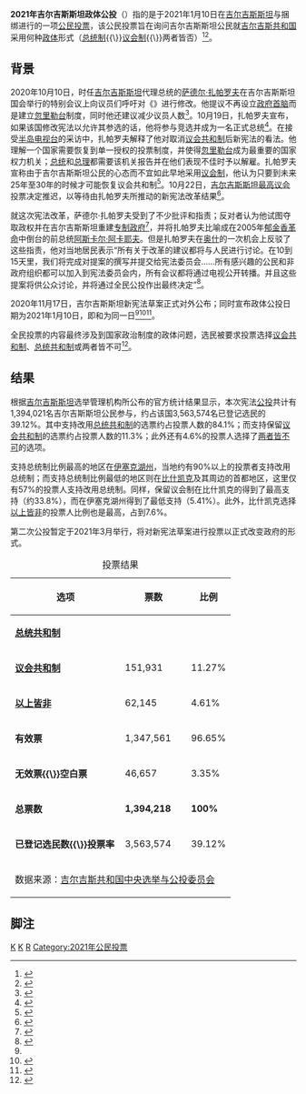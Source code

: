 {{noteTA
|G1=Country
}}
{{Infobox referendum
| name                = 2021年[[吉尔吉斯斯坦|吉尔吉斯斯坦]]政体公投
| country             = {{KGZ}}
| date                = {{Start date|2021|01|10|df=y}}
| question            = 您支持[[吉尔吉斯共和国|吉尔吉斯共和国]]采用何种[[政体|政体]]形式？
| yes_text            = [[总统制|总统制]]
| yes                 = 1133485
| no_text             =	[[议会共和制|议会制]]
| no                  = 151931
| othertype           = 两者皆否
| other               = 62145
| invalid             = 46460
| electorate          = 3563574
}}

'''2021年吉尔吉斯斯坦政体公投'''（{{Lang-en|2021 Kyrgyz government system referendum}}）指的是于2021年1月10日在[[吉尔吉斯斯坦|吉尔吉斯斯坦]]与{{Link-en|2021年吉尔吉斯斯坦总统选举|2021 Kyrgyz presidential election|总统选举}}捆绑进行的一项[[公民投票|公民投票]]，该公民投票旨在询问吉尔吉斯斯坦公民就[[吉尔吉斯共和国|吉尔吉斯共和国]]采用何种[[政体|政体]]形式（[[总统制|总统制]]{{\}}[[议会共和制|议会制]]{{\}}两者皆否）<ref>{{cite web |author1=关建武 |author2=努尔然 |title=吉尔吉斯斯坦举行总统选举和政体公投 |url=http://www.xinhuanet.com/world/2021-01/10/c_1126966171.htm |website=[[新华网|新华网]] |publisher=[[新华社|新华社]] |accessdate=2021-01-23 |date=2021-01-10 |archive-date=2021-01-29 |archive-url=https://web.archive.org/web/20210129101742/http://www.xinhuanet.com/world/2021-01/10/c_1126966171.htm |dead-url=no }}</ref><ref>{{cite web |author1=Mariya Y. Omelicheva |title=Why Did Kyrgyz Voters Give Up Parliamentarism? |url=https://thediplomat.com/2021/01/why-did-kyrgyz-voters-give-up-parliamentarism/ |publisher=[[外交家_(雜誌)|外交家]] |accessdate=2021-01-23 |date=2021-01-12 |archive-date=2021-01-13 |archive-url=https://web.archive.org/web/20210113145446/https://thediplomat.com/2021/01/why-did-kyrgyz-voters-give-up-parliamentarism/ |dead-url=no }}</ref>。

== 背景 ==
2020年10月10日，时任[[吉尔吉斯斯坦|吉尔吉斯斯坦]]代理总统的[[萨德尔·扎帕罗夫|萨德尔·扎帕罗夫]]在吉尔吉斯斯坦国会举行的特别会议上向议员们呼吁对《{{Link-en|吉尔吉斯斯坦宪法|Constitution of Kyrgyzstan}}》进行修改。他提议不再设立[[政府首脑|政府首脑]]而是建立[[忽里勒台|忽里勒台]]制度，同时他还建议减少议员人数<ref>{{cite news |url=https://fr.reuters.com/article/us-kyrgyzstan-protests-idUSKBN26V08J |title=Kyrgyz parliament set to meet, discuss new government amid unrest |work=[[路透社|路透社]] |date=2020-10-10 |deadurl=yes |archiveurl=https://web.archive.org/web/20201109040602/https://fr.reuters.com/article/us-kyrgyzstan-protests-idUSKBN26V08J |archivedate=2020-11-09 |accessdate=2021-01-23 }}</ref>。10月19日，扎帕罗夫宣布，如果该国修改宪法以允许其参选的话，他将参与竞选并成为一名正式总统<ref>{{cite web |title=Kyrgyzstan acting president seeks constitution change to run for full term |url=https://www.reuters.com/article/kyrgyzstan-protests-president-idINKBN2740XU |publisher=[[路透社|路透社]] |accessdate=2021-01-23 |archive-date=2021-01-29 |archive-url=https://web.archive.org/web/20210129051148/https://www.reuters.com/article/kyrgyzstan-protests-president-idINKBN2740XU |dead-url=no }}</ref>。在接受[[半岛电视台|半岛电视台]]的采访中，扎帕罗夫解释了他对取消[[议会共和制|议会共和制]]后新宪法的看法。他理解一个国家需要恢复到单一授权的投票制度，并使得[[忽里勒台|忽里勒台]]成为最重要的国家权力机关；[[总统|总统]]和[[总理|总理]]都需要该机关报告并在他们表现不佳时予以解雇。扎帕罗夫宣称由于吉尔吉斯斯坦公民的心态而不宜如此早地采用[[议会制|议会制]]，他认为只要到未来25年至30年的时候才可能恢复议会共和制<ref>{{cite web |author1=Камила Баймуратова |title=Говорить, что я пришел к власти через запугивание и угрозы — неправильно. Пересказываем интервью Садыра Жапарова телеканалу Al Jazeera |url=https://kloop.kg/blog/2020/10/20/govorit-chto-ya-prishel-k-vlasti-cherez-zapugivanie-i-ugrozy-nepravilno-pereskazyvaem-intervyu-sadyra-zhaparova-telekanalu-al-jazeera/ |publisher=Новости Кыргызстана |accessdate=2021-01-23 |date=2020-10-20 |archive-date=2020-11-25 |archive-url=https://web.archive.org/web/20201125200516/https://kloop.kg/blog/2020/10/20/govorit-chto-ya-prishel-k-vlasti-cherez-zapugivanie-i-ugrozy-nepravilno-pereskazyvaem-intervyu-sadyra-zhaparova-telekanalu-al-jazeera/ |dead-url=no }}</ref>。10月22日，[[最高议会_(吉尔吉斯斯坦)|吉尔吉斯斯坦最高议会]]投票决定推迟{{Link-en|2021年吉尔吉斯斯坦议会选举|2021 Kyrgyz parliamentary election|议会选举}}，以等待由扎帕罗夫所推动的新宪法改革结果<ref>{{cite web |author1=Olga Dzyubenko |title=Kyrgyzstan delays election for reform, helping Japarov |url=https://www.reuters.com/article/kyrgyzstan-protests-int-idUSKBN27724L |publisher=[[路透社|路透社]] |accessdate=2021-01-23 |date=2020-10-22 |archive-date=2020-10-31 |archive-url=https://web.archive.org/web/20201031052010/https://www.reuters.com/article/kyrgyzstan-protests-int-idUSKBN27724L |dead-url=no }}</ref>。

就这次宪法改革，萨德尔·扎帕罗夫受到了不少批评和指责；反对者认为他试图夺取政权并在吉尔吉斯斯坦重建[[威权主义|专制政府]]<ref name="HRW">{{cite web |title=Kyrgyzstan: Bad Faith Efforts to Overhaul Constitution |url=https://www.hrw.org/news/2020/11/21/kyrgyzstan-bad-faith-efforts-overhaul-constitution |publisher=[[人权观察|人权观察]] |accessdate=2021-01-23 |date=2020-11-21 |archive-date=2020-12-11 |archive-url=https://web.archive.org/web/20201211042342/https://www.hrw.org/news/2020/11/21/kyrgyzstan-bad-faith-efforts-overhaul-constitution |dead-url=no }}</ref>，并将扎帕罗夫比喻成在2005年[[郁金香革命|郁金香革命]]中倒台的前总统[[阿斯卡尔·阿卡耶夫|阿斯卡尔·阿卡耶夫]]。但是扎帕罗夫在[[奥什|奥什]]的一次机会上反驳了这些指责，他对当地居民表示“所有关于改革的建议都将与人民进行讨论。在10到15天里，我们将完成对提案的撰写并提交给宪法委员会……所有感兴趣的公民和非政府组织都可以加入到宪法委员会内，所有会议都将通过电视公开转播。并且这些提案将供公众讨论，并将通过全民公投作出最终决定”<ref>{{cite web |title=Acting Kyrgyz President Says Constitutional Council Will Be Established To Implement Reforms |url=https://www.rferl.org/a/acting-kyrgyz-president-says-constitutional-council-will-be-established-to-implement-reforms/30927703.html |publisher=[[自由欧洲电台／自由电台|自由欧洲电台／自由电台]] |accessdate=2021-01-23 |date=2020-11-03 |archive-date=2021-01-10 |archive-url=https://web.archive.org/web/20210110092434/https://www.rferl.org/a/acting-kyrgyz-president-says-constitutional-council-will-be-established-to-implement-reforms/30927703.html |dead-url=no }}</ref>。

2020年11月17日，吉尔吉斯斯坦新宪法草案正式对外公布；同时宣布政体公投日期为2021年1月10日，即和{{Link-en|2021年吉尔吉斯斯坦总统选举|2021 Kyrgyz presidential election|总统选举}}为同一日<ref name="HRW" /><ref>{{cite web |author1=Darya Podolskaya |title=Date of referendum on amending the Constitution of Kyrgyzstan announced |url=https://24.kg/english/173566_Date_of_referendum_on_amending_the_Constitution_of_Kyrgyzstan_announced/ |publisher=24.kg News Agency |accessdate=2021-01-24 |date=2020-11-18 |archive-date=2021-01-13 |archive-url=https://web.archive.org/web/20210113091159/https://24.kg/english/173566_Date_of_referendum_on_amending_the_Constitution_of_Kyrgyzstan_announced/ |dead-url=no }}</ref><ref>{{cite web |author1=Catherine Putz |title=What’s in Kyrgyzstan’s Proposed ‘Khanstitution’? |url=https://thediplomat.com/2020/11/whats-in-kyrgyzstans-proposed-khanstitution/ |publisher=[[外交家_(雜誌)|外交家]] |accessdate=2021-01-24 |date=2020-11-20 |archive-date=2021-01-11 |archive-url=https://web.archive.org/web/20210111204008/https://thediplomat.com/2020/11/whats-in-kyrgyzstans-proposed-khanstitution/ |dead-url=no }}</ref>。

全民投票的内容最终涉及到国家政治制度的政体问题，选民被要求投票选择[[议会共和制|议会共和制]]、[[总统共和制|总统共和制]]或两者皆不可<ref>{{cite web |author1=Tatyana Kudryavtseva |title=Referendum on form of government scheduled for January 10, 2021 |url=https://24.kg/english/176489_Referendum_on_form_of_government_scheduled_for_January_10_2021/ |publisher=24.kg News Agency |accessdate=2021-01-24 |date=2020-12-12 |archive-date=2021-01-13 |archive-url=https://web.archive.org/web/20210113052313/https://24.kg/english/176489_Referendum_on_form_of_government_scheduled_for_January_10_2021/ |dead-url=no }}</ref>。

== 结果 ==
根据[[吉尔吉斯斯坦|吉尔吉斯斯坦]]选举管理机构所公布的官方统计结果显示，本次宪法[[公投|公投]]共计有1,394,021名吉尔吉斯斯坦公民参与，约占该国3,563,574名已登记选民的39.12%。其中支持改用[[总统共和制|总统共和制]]的选票约占投票人数的84.1%；而支持保留[[议会共和制|议会共和制]]的选票约占投票人数的11.3%；此外还有4.6%的投票人选择了[[以上皆非|两者皆不可]]的选项。

支持总统制比例最高的地区在[[伊塞克湖州|伊塞克湖州]]，当地约有90%以上的投票者支持改用总统制；而支持总统制比例最低的地区则在[[比什凯克|比什凯克]]及其周边的首都地区，这里仅有57%的投票人支持改用总统制。同样，保留议会制在比什凯克的得到了最高支持（约33.8%），而在伊塞克湖州得到了最低支持（5.41%）。此外，比什凯克选择[[以上皆非|以上皆非]]的投票人比例也是最高，占到7.6%。

第二次公投暂定于2021年3月举行，将对新宪法草案进行投票以正式改变政府的形式。

{| class="wikitable" style="width:30%; text-align:right;"
|+ 投票结果
|-
! width=50% | 选项
! width=30% | 票数
! width=20% | 比例
|-
| align=left | '''[[总统共和制|总统共和制]]'''
| '''{{Color|red|1,133,485}}'''
| '''{{Color|red|84.11%}}'''
|-
| align=left | '''[[议会共和制|议会共和制]]'''
| 151,931
| 11.27%
|-
| align=left | '''[[以上皆非|以上皆非]]'''
| 62,145
| 4.61%
|-style="background:#DCDCDC"
| align=left | '''有效票'''
| 1,347,561
| 96.65%
|-style="background:#DCDCDC"
| align=left | '''无效票{{\}}空白票'''
| 46,657
| 3.35%
|-style="background:#DCDCDC"
| align=left | '''总票数'''
| '''1,394,218'''
| '''100%'''
|-style="background:#C0C0C0"
| align=left | '''已登记选民数{{\}}投票率'''
| 3,563,574
| 39.12%
|-
| colspan=3 align=left | 数据来源：[https://shailoo.gov.kg/ru/news/4384/ 吉尔吉斯共和国中央选举与公投委员会]{{Wayback|url=https://shailoo.gov.kg/ru/news/4384/ |date=20210120165353 }}
|}

== 脚注 ==
{{Portal|政治|法律}}
{{ReflistH}}
{{Reflist}}
{{ReflistF}}

{{吉爾吉斯斯坦選舉}}

[[Category:2021年吉爾吉斯|K]]
[[Category:2021年政治事件|K]]
[[Category:吉尔吉斯斯坦政治事件|R]]
[[Category:2021年公民投票|Category:2021年公民投票]]